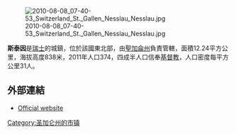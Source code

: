[[Image:2010-08-08_07-40-53_Switzerland_St._Gallen_Nesslau_Nesslau.jpg|right]]

'''斯泰因'''是[[瑞士|瑞士]]的城鎮，位於該國東北部，由[[聖加侖州|聖加侖州]]負責管轄，面積12.24平方公里，海拔高度838米，2011年人口374，四成半人口信奉[[基督教|基督教]]，人口密度每平方公里31人。

==外部連結==
* [http://www.stein-sg.ch Official website] {{Wayback|url=http://www.stein-sg.ch/ |date=20201125025817 }} {{de icon}}

{{Switzerland-geo-stub}}
[[Category:圣加仑州的市镇|Category:圣加仑州的市镇]]